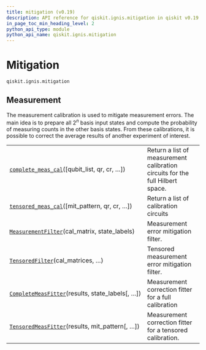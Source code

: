 ```yaml
---
title: mitigation (v0.19)
description: API reference for qiskit.ignis.mitigation in qiskit v0.19
in_page_toc_min_heading_level: 2
python_api_type: module
python_api_name: qiskit.ignis.mitigation
---
```


<span id="module-qiskit.ignis.mitigation" />

<span id="qiskit-ignis-mitigation" />

<span id="mitigation-qiskit-ignis-mitigation" />

# Mitigation

`qiskit.ignis.mitigation`

## Measurement

The measurement calibration is used to mitigate measurement errors. The main idea is to prepare all $2^n$ basis input states and compute the probability of measuring counts in the other basis states. From these calibrations, it is possible to correct the average results of another experiment of interest.

|                                                                                                                                               |                                                                               |
| --------------------------------------------------------------------------------------------------------------------------------------------- | ----------------------------------------------------------------------------- |
| [`complete_meas_cal`](qiskit.ignis.mitigation.complete_meas_cal "qiskit.ignis.mitigation.complete_meas_cal")(\[qubit\_list, qr, cr, …])       | Return a list of measurement calibration circuits for the full Hilbert space. |
| [`tensored_meas_cal`](qiskit.ignis.mitigation.tensored_meas_cal "qiskit.ignis.mitigation.tensored_meas_cal")(\[mit\_pattern, qr, cr, …])      | Return a list of calibration circuits                                         |
| [`MeasurementFilter`](qiskit.ignis.mitigation.MeasurementFilter "qiskit.ignis.mitigation.MeasurementFilter")(cal\_matrix, state\_labels)      | Measurement error mitigation filter.                                          |
| [`TensoredFilter`](qiskit.ignis.mitigation.TensoredFilter "qiskit.ignis.mitigation.TensoredFilter")(cal\_matrices, …)                         | Tensored measurement error mitigation filter.                                 |
| [`CompleteMeasFitter`](qiskit.ignis.mitigation.CompleteMeasFitter "qiskit.ignis.mitigation.CompleteMeasFitter")(results, state\_labels\[, …]) | Measurement correction fitter for a full calibration                          |
| [`TensoredMeasFitter`](qiskit.ignis.mitigation.TensoredMeasFitter "qiskit.ignis.mitigation.TensoredMeasFitter")(results, mit\_pattern\[, …])  | Measurement correction fitter for a tensored calibration.                     |

